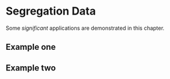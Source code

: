 # Segregation Data {#segregation}

Some _significant_ applications are demonstrated in this chapter.

## Example one

## Example two
